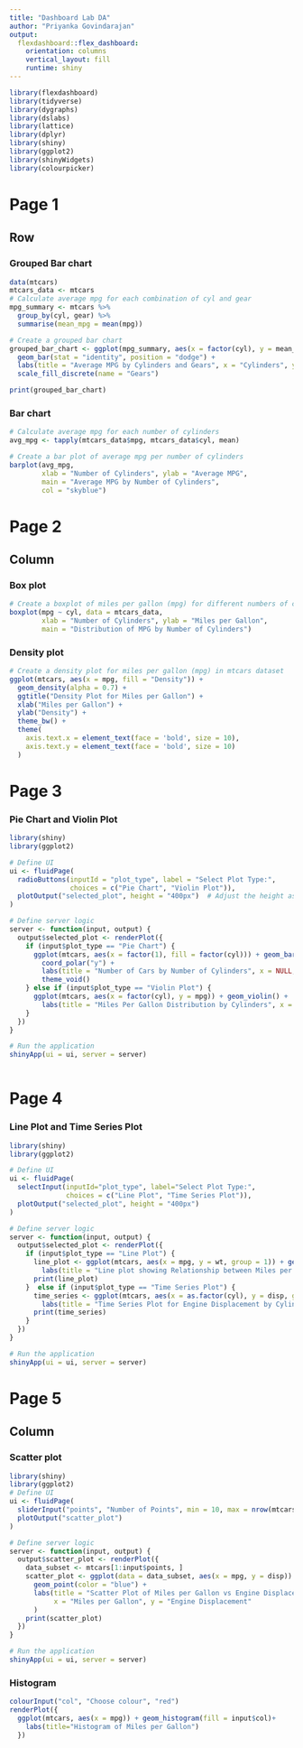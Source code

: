 ```yaml
---
title: "Dashboard Lab DA"
author: "Priyanka Govindarajan"
output: 
  flexdashboard::flex_dashboard:
    orientation: columns
    vertical_layout: fill
    runtime: shiny
---
```


```r
library(flexdashboard)
library(tidyverse)
library(dygraphs)
library(dslabs)
library(lattice)
library(dplyr)
library(shiny)
library(ggplot2)
library(shinyWidgets)
library(colourpicker)
```

Page 1{data-orientation=rows}
===
Row {data-height=400}
-------------------------------------
    
### Grouped Bar chart

```r
data(mtcars)
mtcars_data <- mtcars
# Calculate average mpg for each combination of cyl and gear
mpg_summary <- mtcars %>%
  group_by(cyl, gear) %>%
  summarise(mean_mpg = mean(mpg))

# Create a grouped bar chart
grouped_bar_chart <- ggplot(mpg_summary, aes(x = factor(cyl), y = mean_mpg, fill = factor(gear))) +
  geom_bar(stat = "identity", position = "dodge") +
  labs(title = "Average MPG by Cylinders and Gears", x = "Cylinders", y = "Average MPG") +
  scale_fill_discrete(name = "Gears")

print(grouped_bar_chart)

```

### Bar chart
    
```r

# Calculate average mpg for each number of cylinders
avg_mpg <- tapply(mtcars_data$mpg, mtcars_data$cyl, mean)

# Create a bar plot of average mpg per number of cylinders
barplot(avg_mpg, 
        xlab = "Number of Cylinders", ylab = "Average MPG",
        main = "Average MPG by Number of Cylinders",
        col = "skyblue")
```

Page 2 
===
Column { .tabset}
---------------------------------------------------------------------

### Box plot

```r
# Create a boxplot of miles per gallon (mpg) for different numbers of cylinders
boxplot(mpg ~ cyl, data = mtcars_data,
        xlab = "Number of Cylinders", ylab = "Miles per Gallon",
        main = "Distribution of MPG by Number of Cylinders")

```

### Density plot

```r
# Create a density plot for miles per gallon (mpg) in mtcars dataset
ggplot(mtcars, aes(x = mpg, fill = "Density")) +
  geom_density(alpha = 0.7) +
  ggtitle("Density Plot for Miles per Gallon") +
  xlab("Miles per Gallon") +
  ylab("Density") +
  theme_bw() +
  theme(
    axis.text.x = element_text(face = 'bold', size = 10),
    axis.text.y = element_text(face = 'bold', size = 10)
  )
```

Page 3 
===

### Pie Chart and Violin Plot

```r
library(shiny)
library(ggplot2)

# Define UI
ui <- fluidPage(
  radioButtons(inputId = "plot_type", label = "Select Plot Type:",
               choices = c("Pie Chart", "Violin Plot")),
  plotOutput("selected_plot", height = "400px")  # Adjust the height as needed
)

# Define server logic
server <- function(input, output) {
  output$selected_plot <- renderPlot({
    if (input$plot_type == "Pie Chart") {
      ggplot(mtcars, aes(x = factor(1), fill = factor(cyl))) + geom_bar(width = 1) +
        coord_polar("y") +
        labs(title = "Number of Cars by Number of Cylinders", x = NULL, y = NULL) +
        theme_void()
    } else if (input$plot_type == "Violin Plot") {
      ggplot(mtcars, aes(x = factor(cyl), y = mpg)) + geom_violin() +
        labs(title = "Miles Per Gallon Distribution by Cylinders", x = "Cylinders", y = "Miles per Gallon")
    }
  })
}

# Run the application
shinyApp(ui = ui, server = server)



```



Page 4 {data-orientation=rows}
===

### Line Plot and Time Series Plot

```r
library(shiny)
library(ggplot2)

# Define UI
ui <- fluidPage(
  selectInput(inputId="plot_type", label="Select Plot Type:",
              choices = c("Line Plot", "Time Series Plot")),
  plotOutput("selected_plot", height = "400px")
)

# Define server logic
server <- function(input, output) {
  output$selected_plot <- renderPlot({
    if (input$plot_type == "Line Plot") {
      line_plot <- ggplot(mtcars, aes(x = mpg, y = wt, group = 1)) + geom_line() +
        labs(title = "Line plot showing Relationship between Miles per Gallon and Weight", x = "Miles per Gallon", y = "Weight")
      print(line_plot)
    }  else if (input$plot_type == "Time Series Plot") {
      time_series <- ggplot(mtcars, aes(x = as.factor(cyl), y = disp, group = 1)) + geom_line() +
        labs(title = "Time Series Plot for Engine Displacement by Cylinders", x = "Cylinders", y = "Engine Displacement")
      print(time_series)
    }
  })
}

# Run the application
shinyApp(ui = ui, server = server)

```






Page 5
===
Column {data-width=400, .tabset}
-------------------------------------


### Scatter plot
```r
library(shiny)
library(ggplot2)
# Define UI
ui <- fluidPage(
  sliderInput("points", "Number of Points", min = 10, max = nrow(mtcars), value = 50),
  plotOutput("scatter_plot")
)

# Define server logic
server <- function(input, output) {
  output$scatter_plot <- renderPlot({
    data_subset <- mtcars[1:input$points, ]
    scatter_plot <- ggplot(data = data_subset, aes(x = mpg, y = disp)) +
      geom_point(color = "blue") +
      labs(title = "Scatter Plot of Miles per Gallon vs Engine Displacement",
           x = "Miles per Gallon", y = "Engine Displacement"
      )
    print(scatter_plot)
  })
}

# Run the application
shinyApp(ui = ui, server = server)
```



### Histogram
```r
colourInput("col", "Choose colour", "red")
renderPlot({
  ggplot(mtcars, aes(x = mpg)) + geom_histogram(fill = input$col)+
    labs(title="Histogram of Miles per Gallon")
  })

```

